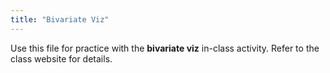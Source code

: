 ```yaml
---
title: "Bivariate Viz"
---
```


Use this file for practice with the **bivariate viz** in-class activity.  Refer to the class website for details.

